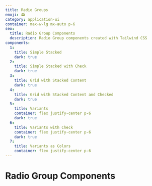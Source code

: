 ```yaml
---
title: Radio Groups
emoji: 📻
category: application-ui
container: max-w-lg mx-auto p-6
seo:
  title: Radio Group Components
  description: Radio Group components created with Tailwind CSS
components:
  1:
    title: Simple Stacked
    dark: true
  2:
    title: Simple Stacked with Check
    dark: true
  3:
    title: Grid with Stacked Content
    dark: true
  4:
    title: Grid with Stacked Content and Checked
    dark: true
  5:
    title: Variants
    container: flex justify-center p-6
    dark: true
  6:
    title: Variants with Check
    container: flex justify-center p-6
    dark: true
  7:
    title: Variants as Colors
    container: flex justify-center p-6
---
```


# Radio Group Components

<CollectionList
  componentsData={componentsData}
  componentContainer={componentContainer}
/>
